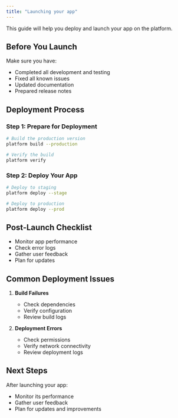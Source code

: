 ```yaml
---
title: "Launching your app"
---
```


This guide will help you deploy and launch your app on the platform.

## Before You Launch

Make sure you have:
- Completed all development and testing
- Fixed all known issues
- Updated documentation
- Prepared release notes

## Deployment Process

### Step 1: Prepare for Deployment

```bash
# Build the production version
platform build --production

# Verify the build
platform verify
```

### Step 2: Deploy Your App

```bash
# Deploy to staging
platform deploy --stage

# Deploy to production
platform deploy --prod
```

## Post-Launch Checklist

- Monitor app performance
- Check error logs
- Gather user feedback
- Plan for updates

## Common Deployment Issues

1. **Build Failures**
   - Check dependencies
   - Verify configuration
   - Review build logs

2. **Deployment Errors**
   - Check permissions
   - Verify network connectivity
   - Review deployment logs

## Next Steps

After launching your app:
- Monitor its performance
- Gather user feedback
- Plan for updates and improvements 